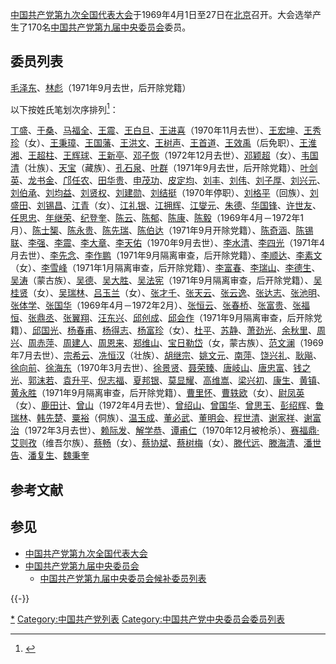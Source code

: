 [[中国共产党第九次全国代表大会|中国共产党第九次全国代表大会]]于1969年4月1日至27日在[[北京市|北京]]召开。大会选举产生了170名[[中国共产党第九届中央委员会|中国共产党第九届中央委员会]]委员。

==委员列表==
[[毛泽东|毛泽东]]、[[林彪|林彪]]（1971年9月去世，后开除党籍）

以下按姓氏笔划次序排列<ref>{{cite web|title=中国共产党第九届中央委员会委员和候补委员名单|url=http://cpc.people.com.cn/GB/64162/64168/64561/4429448.html|accessdate=2012-02-26|publisher=人民网|archive-date=2018-08-16|archive-url=https://web.archive.org/web/20180816184227/http://cpc.people.com.cn/GB/64162/64168/64561/4429448.html|dead-url=no}}</ref>：

[[丁盛|丁盛]]、[[于桑|于桑]]、[[马福全|马福全]]、[[王震|王震]]、[[王百得|王白旦]]、[[王进喜|王进喜]]（1970年11月去世）、[[王宏坤|王宏坤]]、[[王秀珍_(中共中央委员)|王秀珍]]（女）、[[王秉璋|王秉璋]]、[[王国藩|王国藩]]、[[王洪文|王洪文]]、[[王树声|王树声]]、[[王首道|王首道]]、[[王效禹|王效禹]]（后免职）、[[王淮湘|王淮湘]]、[[王超柱|王超柱]]、[[王辉球|王辉球]]、[[王新亭|王新亭]]、[[邓子恢|邓子恢]]（1972年12月去世）、[[邓颖超|邓颖超]]（女）、[[韦国清|韦国清]]（壮族）、[[天寶_(1917年)|天宝]]（藏族）、[[孔石泉|孔石泉]]、[[叶群|叶群]]（1971年9月去世，后开除党籍）、[[叶剑英|叶剑英]]、[[龙书金|龙书金]]、[[邝任农|邝任农]]、[[田华贵|田华贵]]、[[申茂功|申茂功]]、[[皮定均|皮定均]]、[[刘丰|刘丰]]、[[刘伟_(部长)|刘伟]]、[[刘子厚|刘子厚]]、[[刘兴元|刘兴元]]、[[刘伯承|刘伯承]]、[[刘均益|刘均益]]、[[刘贤权_(少将)|刘贤权]]、[[刘建勋|刘建勋]]、[[刘结挺|刘结挺]]（1970年停职）、[[刘格平|刘格平]]（回族）、[[刘盛田|刘盛田]]、[[刘锡昌|刘锡昌]]、[[江青|江青]]（女）、[[江礼银|江礼银]]、[[江拥辉|江拥辉]]、[[江燮元|江燮元]]、[[朱德|朱德]]、[[华国锋|华国锋]]、[[许世友|许世友]]、[[任思忠|任思忠]]、[[年继荣|年继荣]]、[[纪登奎|纪登奎]]、[[陈云|陈云]]、[[陈郁_(1901年)|陈郁]]、[[陈康_(中将)|陈康]]、[[陈毅|陈毅]]（1969年4月－1972年1月）、[[陈士榘|陈士榘]]、[[陈永贵|陈永贵]]、[[陈先瑞|陈先瑞]]、[[陈伯达|陈伯达]]（1971年9月开除党籍）、[[陈奇涵|陈奇涵]]、[[陈锡联|陈锡联]]、[[李强_(部长)|李强]]、[[李震_(官员)|李震]]、[[李大章|李大章]]、[[李天佑|李天佑]]（1970年9月去世）、[[李水清|李水清]]、[[李四光|李四光]]（1971年4月去世）、[[李先念|李先念]]、[[李作鹏|李作鹏]]（1971年9月隔离审查，后开除党籍）、[[李顺达|李顺达]]、[[李素文_(1935年)|李素文]]（女）、[[李雪峰|李雪峰]]（1971年1月隔离审查，后开除党籍）、[[李富春|李富春]]、[[李瑞山|李瑞山]]、[[李德生_(1916年)|李德生]]、[[吳濤_(解放軍)|吴涛]]（蒙古族）、[[吴德|吴德]]、[[吴大胜|吴大胜]]、[[吴法宪|吴法宪]]（1971年9月隔离审查，后开除党籍）、[[吴桂贤|吴桂贤]]（女）、[[吴瑞林_(1915年)|吴瑞林]]、[[吕玉兰|吕玉兰]]（女）、[[张才千|张才千]]、[[张天云|张天云]]、[[张云逸|张云逸]]、[[张达志|张达志]]、[[张池明|张池明]]、[[张体学|张体学]]、[[张国华_(1914年)|张国华]]（1969年4月－1972年2月）、[[张恒云|张恒云]]、[[张春桥|张春桥]]、[[张富贵|张富贵]]、[[张福恒|张福恒]]、[[张鼎丞|张鼎丞]]、[[张翼翔|张翼翔]]、[[汪东兴|汪东兴]]、[[邱创成|邱创成]]、[[邱会作|邱会作]]（1971年9月隔离审查，后开除党籍）、[[邱国光|邱国光]]、[[杨春甫|杨春甫]]、[[杨得志|杨得志]]、[[杨富珍|杨富珍]]（女）、[[杜平_(中将)|杜平]]、[[苏静|苏静]]、[[萧劲光|萧劲光]]、[[余秋里|余秋里]]、[[刘维新|周兴]]、[[周赤萍|周赤萍]]、[[周建人|周建人]]、[[周恩来|周恩来]]、[[郑维山|郑维山]]、[[宝日勒岱|宝日勒岱]]（女，蒙古族）、[[范文澜|范文澜]]（1969年7月去世）、[[宗希云|宗希云]]、[[冼恒汉|冼恒汉]]（壮族）、[[胡继宗|胡继宗]]、[[姚文元|姚文元]]、[[南萍|南萍]]、[[饶兴礼|饶兴礼]]、[[耿飚|耿飚]]、[[徐向前|徐向前]]、[[徐海东|徐海东]]（1970年3月去世）、[[徐景贤|徐景贤]]、[[聂荣臻|聂荣臻]]、[[唐岐山|唐岐山]]、[[唐忠富|唐忠富]]、[[钱之光|钱之光]]、[[郭沫若|郭沫若]]、[[袁升平|袁升平]]、[[倪志福|倪志福]]、[[夏邦银|夏邦银]]、[[莫显耀|莫显耀]]、[[高维嵩|高维嵩]]、[[梁兴初|梁兴初]]、[[康生|康生]]、[[黄镇|黄镇]]、[[黄永胜|黄永胜]]（1971年9月隔离审查，后开除党籍）、[[曹里怀|曹里怀]]、[[曹轶欧|曹轶欧]]（女）、[[尉凤英|尉凤英]]（女）、[[鹿田计|鹿田计]]、[[曾山|曾山]]（1972年4月去世）、[[曾绍山|曾绍山]]、[[曾国华|曾国华]]、[[曾思玉|曾思玉]]、[[彭绍辉|彭绍辉]]、[[鲁瑞林|鲁瑞林]]、[[韩先楚|韩先楚]]、[[粟裕|粟裕]]（侗族）、[[温玉成|温玉成]]、[[董必武|董必武]]、[[董明会|董明会]]、[[程世清|程世清]]、[[谢家祥|谢家祥]]、[[谢富治|谢富治]]（1972年3月去世）、[[赖际发|赖际发]]、[[解学恭|解学恭]]、[[谭甫仁|谭甫仁]]（1970年12月被枪杀）、[[赛福鼎·艾则孜|赛福鼎·艾则孜]]（维吾尔族）、[[蔡畅|蔡畅]]（女）、[[蔡协斌|蔡协斌]]、[[蔡树梅|蔡树梅]]（女）、[[滕代远|滕代远]]、[[滕海清|滕海清]]、[[潘世告|潘世告]]、[[潘复生_(政治人物)|潘复生]]、[[魏秉奎|魏秉奎]]

== 参考文献 ==
{{reflist}}

== 参见 ==
{{Portal box|中国共产党|中华人民共和国|人物}}
* [[中国共产党第九次全国代表大会|中国共产党第九次全国代表大会]]
* [[中国共产党第九届中央委员会|中国共产党第九届中央委员会]]
** [[中国共产党第九届中央委员会候补委员列表|中国共产党第九届中央委员会候补委员列表]]

{{-}}
{{start box}}
{{s-before|[[中国共产党第八届中央委员会委员列表|第八届]]}}
{{s-title|[[中国共产党中央委员会|中共中央]]委員列表|第九届}}
{{s-after|[[中国共产党第十届中央委员会委员列表|第十届]]}}
{{end box}}

{{中国共产党中央委员会}}
[[Category:中国共产党第九届中央委员会委员|*]]
[[Category:中国共产党列表|Category:中国共产党列表]]
[[Category:中国共产党中央委员会委员列表|Category:中国共产党中央委员会委员列表]]